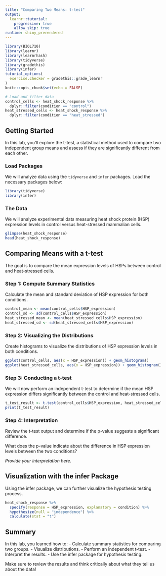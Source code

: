 ```yaml
---
title: "Comparing Two Means: t-test"
output: 
  learnr::tutorial:
    progressive: true
    allow_skip: true
runtime: shiny_prerendered
---
```

```r
library(BIOL710)
library(learnr)
library(learnrhash)
library(tidyverse)
library(gradethis)
library(infer)
tutorial_options(
  exercise.checker = gradethis::grade_learnr
)
knitr::opts_chunk$set(echo = FALSE)

# Load and filter data
control_cells <- heat_shock_response %>%
  dplyr::filter(condition == "control")
heat_stressed_cells <- heat_shock_response %>%
  dplyr::filter(condition == "heat_stressed")
```

## Getting Started

In this lab, you'll explore the t-test, a statistical method used to compare two independent group means and assess if they are significantly different from each other.

### Load Packages

We will analyze data using the `tidyverse` and `infer` packages. Load the necessary packages below:

```r
library(tidyverse)
library(infer)
```

### The Data

We will analyze experimental data measuring heat shock protein (HSP) expression levels in control versus heat-stressed mammalian cells.

```r
glimpse(heat_shock_response)
head(heat_shock_response)
```

## Comparing Means with a t-test

The goal is to compare the mean expression levels of HSPs between control and heat-stressed cells.

### Step 1: Compute Summary Statistics

Calculate the mean and standard deviation of HSP expression for both conditions.

```r
control_mean <- mean(control_cells$HSP_expression)
control_sd <- sd(control_cells$HSP_expression)
heat_stressed_mean <- mean(heat_stressed_cells$HSP_expression)
heat_stressed_sd <- sd(heat_stressed_cells$HSP_expression)
```

### Step 2: Visualizing the Distributions

Create histograms to visualize the distributions of HSP expression levels in both conditions.

```r
ggplot(control_cells, aes(x = HSP_expression)) + geom_histogram()
ggplot(heat_stressed_cells, aes(x = HSP_expression)) + geom_histogram()
```

### Step 3: Conducting a t-test

We will now perform an independent t-test to determine if the mean HSP expression differs significantly between the control and heat-stressed cells.

```r
t_test_result <- t.test(control_cells$HSP_expression, heat_stressed_cells$HSP_expression)
print(t_test_result)
```

### Step 4: Interpretation

Review the t-test output and determine if the p-value suggests a significant difference.

What does the p-value indicate about the difference in HSP expression levels between the two conditions?

*Provide your interpretation here.*

## Visualization with the infer Package

Using the infer package, we can further visualize the hypothesis testing process.

```r
heat_shock_response %>%
  specify(response = HSP_expression, explanatory = condition) %>%
  hypothesize(null = "independence") %>%
  calculate(stat = "t")
```

## Summary

In this lab, you learned how to:
- Calculate summary statistics for comparing two groups.
- Visualize distributions.
- Perform an independent t-test.
- Interpret the results.
- Use the infer package for hypothesis testing.

Make sure to review the results and think critically about what they tell us about the data!
